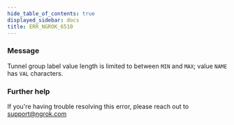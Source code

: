 ```yaml
---
hide_table_of_contents: true
displayed_sidebar: docs
title: ERR_NGROK_6510
---
```




### Message

Tunnel group label value length is limited to between `MIN` and `MAX`; value `NAME` has `VAL` characters.

<ErrorDetails error="err_ngrok_6510" />

### Further help

If you're having trouble resolving this error, please reach out to [support@ngrok.com](mailto:support@ngrok.com?subject=Help%20with%20ERR_NGROK_6510)
